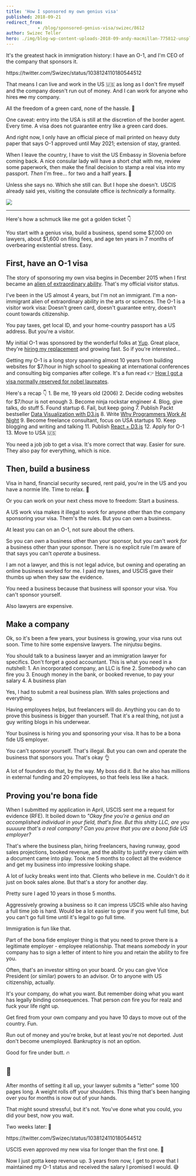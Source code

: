 ```yaml
---
title: 'How I sponsored my own genius visa'
published: 2018-09-21
redirect_from: 
            - /blog/sponsored-genius-visa/swizec/8612
author: Swizec Teller
hero: ./img/blog-wp-content-uploads-2018-09-andy-macmillan-775812-unsplash-1024x680.jpg
---
```

It's the greatest hack in immigration history: I have an O-1, and I'm CEO of the company that sponsors it.



https&#x3A;//twitter.com/Swizec/status/1038124110180544512



That means I can live and work in the US 🇺🇸 as long as I don't fire myself and the company doesn't run out of money. And I can work for anyone who hires ~~me~~ my company.



All the freedom of a green card, none of the hassle. 🤘



One caveat: entry into the USA is still at the discretion of the border agent. Every time. A visa does not guarantee entry like a green card does.



And right now, I only have an official piece of mail printed on heavy duty paper that says O-1 approved until May 2021; extension of stay, granted.



When I leave the country, I have to visit the US Embassy in Slovenia before coming back. A nice consular lady will have a short chat with me, review some paperwork, then make the final decision to stamp a real visa into my passport. _Then_ I'm free… for two and a half years. 🗽



Unless she says no. Which she still can. But I hope she doesn't. USCIS already said yes, visiting the consulate office is _technically_ a formality.



![](./img/blog-wp-content-uploads-2018-09-andy-macmillan-775812-unsplash-1024x680.jpg)



* * *



Here's how a schmuck like me got a golden ticket 👇



You start with a genius visa, build a business, spend some $7,000 on lawyers, about $1,600 on filing fees, and age ten years in 7 months of overbearing existential stress. Easy.



## First, have an O-1 visa



The story of sponsoring my own visa begins in December 2015 when I first became an [alien of extraordinary ability](https://en.wikipedia.org/wiki/Alien_of_extraordinary_ability). That's my official visitor status.



I've been in the US almost 4 years, but I'm not an immigrant. I'm a non-immigrant alien of extraordinary ability in the arts or sciences. The O-1 is a visitor work visa: Doesn't green card, doesn't guarantee entry, doesn't count towards citizenship.



You pay taxes, get local ID, and your home-country passport has a US address. But you're a visitor.



My initial O-1 was sponsored by the wonderful folks at [Yup](https://www.yup.com). Great place, they're [hiring my replacement](https://hire.withgoogle.com/public/jobs/yupcom/view/P_AAAAAAEAAADLqFr5OFYEpE) and growing fast. So if you're interested…



Getting my O-1 is a long story spanning almost 10 years from building websites for $7/hour in high school to speaking at international conferences and consulting big companies after college. It's a fun read 👉 [How I got a visa normally reserved for nobel laureates](https://swizec.com/blog/how-i-got-a-visa-normally-reserved-for-nobel-laureates/swizec/6767).



Here's a recap 👇 1. Be me, 19 years old (2006) 2. Decide coding websites for $7/hour is not enough 3. Become ninja rockstar engineer 4. Blog, give talks, do stuff 5. Found startup 6. Fail, but keep going 7. Publish Packt bestseller [Data Visualization with D3.js](https://www.packtpub.com/web-development/data-visualization-d3js) 8. Write [Why Programmers Work At Night](http://nightowlsbook.com/) 9. Become freelance consultant, focus on USA startups 10. Keep blogging and writing and talking 11. Publish [React + D3.js](https://swizec.com/reactd3js/) 12. Apply for O-1 13. Move to USA 🇺🇸



You need a job job to get a visa. It's more correct that way. Easier for sure. They also pay for everything, which is nice.



## Then, build a business



Visa in hand, financial security secured, rent paid, you're in the US and you have a normie life. Time to relax. 🤙



Or you can work on your next chess move to freedom: Start a business.



A US work visa makes it illegal to work for anyone other than the company sponsoring your visa. Them's the rules. But you can own a business.



At least you can on an O-1, not sure about the others.



So you can _own_ a business other than your sponsor, but you can't _work for_ a business other than your sponsor. There is no explicit rule I'm aware of that says you can't _operate_ a business.



I am not a lawyer, and this is not legal advice, but owning and operating an online business worked for me. I paid my taxes, and USCIS gave their thumbs up when they saw the evidence.



You need a business because that business will sponsor your visa. You can't sponsor yourself.



Also lawyers are expensive.



## Make a company



Ok, so it's been a few years, your business is growing, your visa runs out soon. Time to hire some expensive lawyers. The ninjutsu begins.



You should talk to a business lawyer and an immigration lawyer for specifics. Don't forget a good accountant. This is what you need in a nutshell: 1. An incorporated company, an LLC is fine 2. Somebody who can fire you 3. Enough money in the bank, or booked revenue, to pay your salary 4. A business plan



Yes, I had to submit a real business plan. With sales projections and everything.



Having employees helps, but freelancers will do. Anything you can do to prove this business is bigger than yourself. That it's a real thing, not just a guy writing blogs in his underwear.



Your business is hiring you and sponsoring your visa. It has to be a bona fide US employer.



You can't sponsor yourself. That's illegal. But you can own and operate the business that sponsors you. That's okay 👌



A lot of founders do that, by the way. My boss did it. But he also has millions in external funding and 20 employees, so that feels less like a hack.



## Proving you're bona fide



When I submitted my application in April, USCIS sent me a request for evidence (RFE). It boiled down to _"Okay fine you're a genius and an accomplished individual in your field, that's fine. But this shitty LLC, are you suuuure that's a real company? Can you prove that you are a bona fide US employer?_



That's where the business plan, hiring freelancers, having runway, good sales projections, booked revenue, and the ability to justify every claim with a document came into play. Took me 5 months to collect all the evidence and get my business into impressive looking shape.



A lot of lucky breaks went into that. Clients who believe in me. Couldn't do it just on book sales alone. But that's a story for another day.



Pretty sure I aged 10 years in those 5 months.



Aggressively growing a business so it can impress USCIS while also having a full time job is hard. Would be a lot easier to grow if you went full time, but you can't go full time until it's legal to go full time.



Immigration is fun like that.



Part of the bona fide employer thing is that you need to prove there is a legitimate employer - employee relationship. That means _somebody_ in your company has to sign a letter of intent to hire you and retain the ability to fire you.



Often, that's an investor sitting on your board. Or you can give Vice President (or similar) powers to an advisor. Or to anyone with US citizenship, actually.



It's your company, do what you want. But remember doing what you want has legally binding consequences. That person _can_ fire you for realz and fuck your life right up.



Get fired from your own company and you have 10 days to move out of the country. Fun.



Run out of money and you're broke, but at least you're not deported. Just don't become unemployed. Bankruptcy is not an option.



Good for fire under butt. 🔥



## 🤞



After months of setting it all up, your lawyer submits a "letter" some 100 pages long. A weight rolls off your shoulders. This thing that's been hanging over you for months is now out of your hands.



That might sound stressful, but it's not. You've done what you could, you did your best, now you wait.



Two weeks later: 🎉



https&#x3A;//twitter.com/Swizec/status/1038124110180544512



USCIS even approved my new visa for longer than the first one. 🤘



Now I just gotta keep revenue up. 3 years from now, I get to prove that I maintained my O-1 status and received the salary I promised I would. 😅